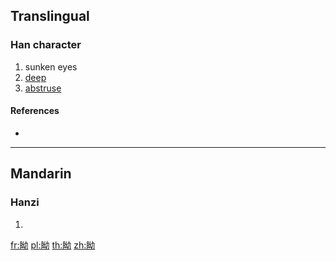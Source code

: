 {{character info/new}}
==Translingual==

===Han character===
{{Han char|rn=109|rad=目|as=05|sn=10|four=64027|canj=BUVIS}}

# sunken eyes
# [[deep]]
# [[abstruse]]

====References====
* {{Han ref|kx=0803.230|dkj=23218|dj=1219.240|hdz=42484.010|uh=7711|ud=30481|bh=D2D3|bd=53971}}

----

==Mandarin==

===Hanzi===
{{cmn-hanzi|pin=[[yǎo]] ([[yao3]])|wg=yao<sup>3</sup>}}

# {{defn|lang=cmn|sort=目05}}

[[fr:眑]]
[[pl:眑]]
[[th:眑]]
[[zh:眑]]
